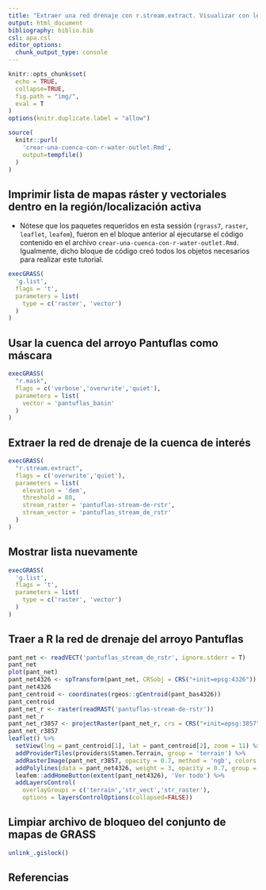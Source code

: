 ```yaml
---
title: "Extraer una red drenaje con r.stream.extract. Visualizar con leaflet"
output: html_document
bibliography: biblio.bib
csl: apa.csl
editor_options: 
  chunk_output_type: console
---
```


```r
knitr::opts_chunk$set(
  echo = TRUE,
  collapse=TRUE,
  fig.path = "img/",
  eval = T
)
options(knitr.duplicate.label = "allow")
```

<!-- Este .md fue generado a partir del .Rmd homónimo. Edítese el .Rmd -->

<!-- ## Retomar región de GRASS GIS creada en pasos previos -->

```r
source(
  knitr::purl(
    'crear-una-cuenca-con-r-water-outlet.Rmd',
    output=tempfile()
  )
)
```

## Imprimir lista de mapas ráster y vectoriales dentro en la región/localización activa

* Nótese que los paquetes requeridos en esta sessión (`rgrass7`, `raster`, `leaflet`, `leafem`), fueron en el bloque anterior al ejecutarse el código contenido en el archivo `crear-una-cuenca-con-r-water-outlet.Rmd`. Igualmente, dicho bloque de código creó todos los objetos necesarios para realizar este tutorial.

```r
execGRASS(
  'g.list',
  flags = 't',
  parameters = list(
    type = c('raster', 'vector')
  )
)
```

## Usar la cuenca del arroyo Pantuflas como máscara

```r
execGRASS(
  "r.mask",
  flags = c('verbose','overwrite','quiet'),
  parameters = list(
    vector = 'pantuflas_basin'
  )
)
```

## Extraer la red de drenaje de la cuenca de interés

```r
execGRASS(
  "r.stream.extract",
  flags = c('overwrite','quiet'),
  parameters = list(
    elevation = 'dem',
    threshold = 80,
    stream_raster = 'pantuflas-stream-de-rstr',
    stream_vector = 'pantuflas_stream_de_rstr'
  )
)
```

## Mostrar lista nuevamente

```r
execGRASS(
  'g.list',
  flags = 't',
  parameters = list(
    type = c('raster', 'vector')
  )
)
```

## Traer a R la red de drenaje del arroyo Pantuflas

```r
pant_net <- readVECT('pantuflas_stream_de_rstr', ignore.stderr = T)
pant_net
plot(pant_net)
pant_net4326 <- spTransform(pant_net, CRSobj = CRS("+init=epsg:4326"))
pant_net4326
pant_centroid <- coordinates(rgeos::gCentroid(pant_bas4326))
pant_centroid
pant_net_r <- raster(readRAST('pantuflas-stream-de-rstr'))
pant_net_r
pant_net_r3857 <- projectRaster(pant_net_r, crs = CRS("+init=epsg:3857"), method = 'ngb')
pant_net_r3857
leaflet() %>% 
  setView(lng = pant_centroid[1], lat = pant_centroid[2], zoom = 11) %>%
  addProviderTiles(providers$Stamen.Terrain, group = 'terrain') %>%
  addRasterImage(pant_net_r3857, opacity = 0.7, method = 'ngb', colors = 'grey20', group = 'str_raster') %>% 
  addPolylines(data = pant_net4326, weight = 3, opacity = 0.7, group = 'str_vect') %>% 
  leafem::addHomeButton(extent(pant_net4326), 'Ver todo') %>% 
  addLayersControl(
    overlayGroups = c('terrain','str_vect','str_raster'),
    options = layersControlOptions(collapsed=FALSE)) 
```

## Limpiar archivo de bloqueo del conjunto de mapas de GRASS

```r
unlink_.gislock()
```

## Referencias
